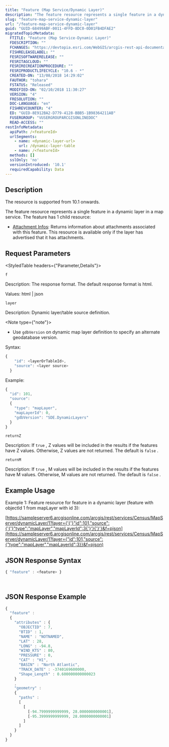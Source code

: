 ```yaml
---
title: "Feature (Map Service/Dynamic Layer)"
description: "The feature resource represents a single feature in a dynamic layer in a map service."
slug: "feature-map-service-dynamic-layer"
url: "/feature-map-service-dynamic-layer"
guid: "GUID-68499ABF-0011-4FFD-8DC0-0D01FB4DFAE2"
migratedTopicMetadata:
  FTITLE: "Feature (Map Service-Dynamic Layer)"
  FDESCRIPTION: ""
  FCHANGES: "https://devtopia.esri.com/WebGIS/arcgis-rest-api-documentation/issues/120"
  FISHRELEASELABEL: ""
  FESRISOFTWARERELEASE: ""
  FESRITAGCLOUD: ""
  FESRIRECREATIONPROCEDURE: ""
  FESRIPRODUCTLIFECYCLE: "10.6 - *"
  CREATED-ON: "13/08/2018 14:29:02"
  FAUTHOR: "tohara"
  FSTATUS: "Released"
  MODIFIED-ON: "02/10/2018 11:30:27"
  VERSION: "4"
  FRESOLUTION: ""
  DOC-LANGUAGE: "en"
  FISHREVCOUNTER: "4"
  ED: "GUID-8E912BA2-D779-4128-BBB5-1B98364211AB"
  FUSERGROUP: "VUSERGROUPARCGISONLINEDOC"
  READ-ACCESS: ""
restInfoMetadata:
  apiPath: /<featureId>
  urlSegments:
    - name: <dynamic-layer-url>
      url: /dynamic-layer-table
    - name: /<featureId>
  methods: []
  sslOnly: 'no'
  versionIntroduced: '10.1'
  requiredCapability: Data
---
```


## Description

The resource is supported from 10.1 onwards. 

The feature resource represents a single feature in a dynamic layer in a map service. The feature has 1 child resource:

-   [ Attachment Infos](/attachment-infos-map-service-dynamic-layer): Returns information about attachments associated with this feature. This resource is available only if the layer has advertised that it has attachments.

##  Request Parameters 

<StyledTable headers={"Parameter,Details"}>

<StyledTableRow>

<StyledTableCell cellStyle="markdown">

`f` 

</StyledTableCell>

<StyledTableCell cellStyle="markdown">

Description: The response format. The default response format is html.

Values: html | json

</StyledTableCell>

</StyledTableRow>

<StyledTableRow>

<StyledTableCell cellStyle="markdown">

`layer` 

</StyledTableCell>

<StyledTableCell cellStyle="markdown">

Description: Dynamic layer/table source definition.

<Note type={"note"}>

-   Use `gdbVersion`  on dynamic map layer definition to specify an alternate geodatabase version.

</Note>

Syntax:

```javascript
{
    "id": <layerOrTableId>,
    "source": <layer source>
  }

```

 

Example: 

```javascript
{
  "id": 101,
  "source":
  {
    "type": "mapLayer",
    "mapLayerId": 0,
    "gdbVersion": "SDE.DynamicLayers"
  }
}


```

 

</StyledTableCell>

</StyledTableRow>

<StyledTableRow>

<StyledTableCell cellStyle="markdown">

`returnZ` 

</StyledTableCell>

<StyledTableCell cellStyle="markdown">

Description: If `true` , Z values will be included in the results if the features have Z values. Otherwise, Z values are not returned. The default is `false` .

</StyledTableCell>

</StyledTableRow>

<StyledTableRow>

<StyledTableCell cellStyle="markdown">

`returnM` 

</StyledTableCell>

<StyledTableCell cellStyle="markdown">

Description: If `true` , M values will be included in the results if the features have M values. Otherwise, M values are not returned. The default is `false` .

</StyledTableCell>

</StyledTableRow>

</StyledTable>

## Example Usage

Example 1: Feature resource for feature in a dynamic layer (feature with objectId 1 from mapLayer with id 3): 

[https://sampleserver6.arcgisonline.com/arcgis/rest/services/Census/MapServer/dynamicLayer/1?layer={'{'}"id":101,"source":{'{'}"type":"mapLayer","mapLayerId":3{'}'}{'}'}&f=pjson](https://sampleserver6.arcgisonline.com/arcgis/rest/services/Census/MapServer/dynamicLayer/1?layer={"id":101,"source":{"type":"mapLayer","mapLayerId":3}}&f=pjson)

## JSON Response Syntax

```javascript
{ "feature" : <feature> }

          
```

 

## JSON Response Example

```javascript
{
  "feature" : 
  {
    "attributes" : {
      "OBJECTID" : 7, 
      "BTID" : 1, 
      "NAME" : "NOTNAMED", 
      "LAT" : 28, 
      "LONG" : -94.8, 
      "WIND_KTS" : 80, 
      "PRESSURE" : 0, 
      "CAT" : "H1", 
      "BASIN" : "North Atlantic", 
      "TRACK_DATE" : -3740169600000, 
      "Shape_Length" : 0.600000000000023
    }
    , 
    "geometry" : 
    {
      "paths" : 
      [
        [
          [-94.7999999999999, 28.0000000000001], 
          [-95.3999999999999, 28.0000000000001]
        ]
      ]
    }
  }
}



          
```

 
